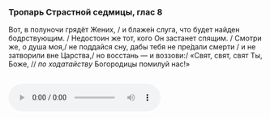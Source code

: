 ### Тропарь Страстной седмицы, глас 8

Вот, в полуночи грядёт Жених, / и блаже́н слуга, что будет найден бодрствующим. / Недостоин же тот, кого Он застанет спящим. / Смотри же, о душа моя,/ не поддайся сну, дабы тебя не пре́дали смерти / и не затворили вне Царства,/ но восстань — и воззови:/ «Свят, свят, свят Ты, Боже, // *по ходатайству* Богородицы помилуй нас!»

<br />
<audio controls>
    <source
        src="https://psmb-neos-resources.hb.bizmrg.com/target/psmb/38e01316b0ab78b3e11c580bf50e264147fb0bb3/Вот%20в%20полуночи%20грядёт%20Жених.mp3"
        type="audio/mpeg"
    />
</audio>
